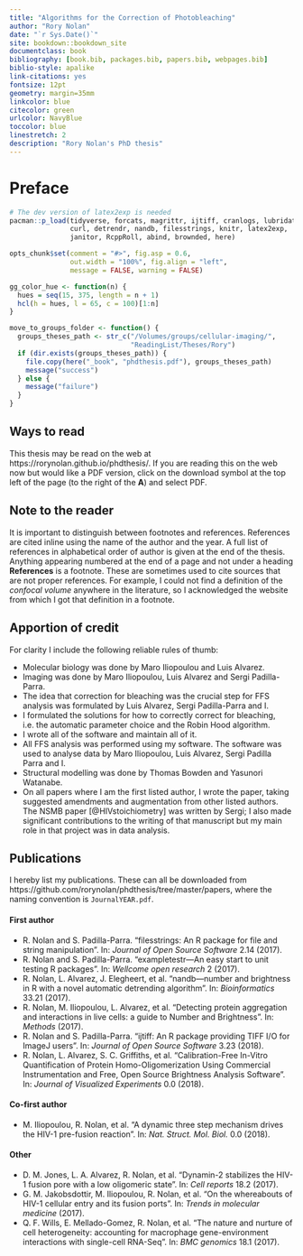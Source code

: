 ```yaml
--- 
title: "Algorithms for the Correction of Photobleaching"
author: "Rory Nolan"
date: "`r Sys.Date()`"
site: bookdown::bookdown_site
documentclass: book
bibliography: [book.bib, packages.bib, papers.bib, webpages.bib]
biblio-style: apalike
link-citations: yes
fontsize: 12pt
geometry: margin=35mm
linkcolor: blue
citecolor: green
urlcolor: NavyBlue
toccolor: blue
linestretch: 2
description: "Rory Nolan's PhD thesis"
---
```



# Preface {-}

```r
# The dev version of latex2exp is needed
pacman::p_load(tidyverse, forcats, magrittr, ijtiff, cranlogs, lubridate,
               curl, detrendr, nandb, filesstrings, knitr, latex2exp,
               janitor, RcppRoll, abind, brownded, here)

opts_chunk$set(comment = "#>", fig.asp = 0.6, 
               out.width = "100%", fig.align = "left",
               message = FALSE, warning = FALSE)

gg_color_hue <- function(n) {
  hues = seq(15, 375, length = n + 1)
  hcl(h = hues, l = 65, c = 100)[1:n]
}

move_to_groups_folder <- function() {
  groups_theses_path <- str_c("/Volumes/groups/cellular-imaging/",
                              "ReadingList/Theses/Rory")
  if (dir.exists(groups_theses_path)) {
    file.copy(here("_book", "phdthesis.pdf"), groups_theses_path)
    message("success")
  } else {
    message("failure")
  }
}
```


## Ways to read {-}

This thesis may be read on the web at https://rorynolan.github.io/phdthesis/. If you are reading this on the web now but would like a PDF version, click on the download symbol at the top left of the page (to the right of the __A__) and select PDF.


## Note to the reader {-}

It is important to distinguish between footnotes and references. References are cited inline using the name of the author and the year. A full list of references in alphabetical order of author is given at the end of the thesis. Anything appearing numbered at the end of a page and not under a heading __References__ is a footnote. These are sometimes used to cite sources that are not proper references. For example, I could not find a definition of the _confocal volume_ anywhere in the literature, so I acknowledged the website from which I got that definition in a footnote. 

## Apportion of credit {-}

For clarity I include the following reliable rules of thumb:

* Molecular biology was done by Maro Iliopoulou and Luis Alvarez.
* Imaging was done by Maro Iliopoulou, Luis Alvarez and Sergi Padilla-Parra.
* The idea that correction for bleaching was the crucial step for FFS analysis was formulated by Luis Alvarez, Sergi Padilla-Parra and I.
* I formulated the solutions for how to correctly correct for bleaching, i.e. the automatic parameter choice and the Robin Hood algorithm.
* I wrote all of the software and maintain all of it.
* All FFS analysis was performed using my software. The software was used to analyse data by Maro Iliopoulou, Luis Alvarez, Sergi Padilla Parra and I. 
* Structural modelling was done by Thomas Bowden and Yasunori Watanabe.
* On all papers where I am the first listed author, I wrote the paper, taking suggested amendments and augmentation from other listed authors. The NSMB paper [@HIVstoichiometry] was written by Sergi; I also made significant contributions to the writing of that manuscript but my main role in that project was in data analysis. 


## Publications {-}

I hereby list my publications. These can all be downloaded from https://github.com/rorynolan/phdthesis/tree/master/papers, where the naming convention is `JournalYEAR.pdf`.

#### First author {-}

* R. Nolan and S. Padilla-Parra. "filesstrings: An R package for file and
string manipulation". In: _Journal of Open Source Software_ 2.14 (2017).
* R. Nolan and S. Padilla-Parra. "exampletestr—An easy start to unit
testing R packages". In: _Wellcome open research_ 2 (2017).
* R. Nolan, L. Alvarez, J. Elegheert, et al. "nandb—number and brightness
in R with a novel automatic detrending algorithm". In: _Bioinformatics_ 33.21
(2017).
* R. Nolan, M. Iliopoulou, L. Alvarez, et al. "Detecting protein
aggregation and interactions in live cells: a guide to Number and
Brightness". In: _Methods_ (2017).
* R. Nolan and S. Padilla-Parra. "ijtiff: An R package providing TIFF I/O
for ImageJ users". In: _Journal of Open Source Software_ 3.23 (2018).
* R. Nolan, L. Alvarez, S. C. Griffiths, et al. “Calibration-Free In-Vitro
Quantification of Protein Homo-Oligomerization Using Commercial
Instrumentation and Free, Open Source Brightness Analysis Software”. In:
_Journal of Visualized Experiments_ 0.0 (2018).

#### Co-first author {-}

* M. Iliopoulou, R. Nolan, et al. "A dynamic three step
mechanism drives the HIV-1 pre-fusion reaction". In: _Nat. Struct. Mol. Biol._
0.0 (2018).

#### Other {-}

* D. M. Jones, L. A. Alvarez, R. Nolan, et al. "Dynamin-2 stabilizes the
HIV-1 fusion pore with a low oligomeric state". In: _Cell reports_ 18.2
(2017).
* G. M. Jakobsdottir, M. Iliopoulou, R. Nolan, et al. "On the whereabouts
of HIV-1 cellular entry and its fusion ports". In: _Trends in molecular
medicine_ (2017).
* Q. F. Wills, E. Mellado-Gomez, R. Nolan, et al. "The nature and nurture
of cell heterogeneity: accounting for macrophage gene-environment
interactions with single-cell RNA-Seq". In: _BMC genomics_ 18.1 (2017).